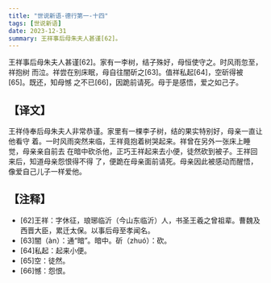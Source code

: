 ```yaml
---
title: "世说新语-德行第一-十四"
tags: [世说新语]
date: 2023-12-31
summary: 王祥事后母朱夫人甚谨[62]。
---
```


王祥事后母朱夫人甚谨[62]。家有一李树，结子殊好，母恒使守之。时风雨忽至，祥抱树
而泣。祥尝在别床眠，母自往闇斫之[63]。值祥私起[64]，空斫得被[65]。既还，知母憾
之不已[66]，因跪前请死。母于是感悟，爱之如己子。

## 【译文】

王祥侍奉后母朱夫人非常恭谨。家里有一棵李子树，结的果实特别好，母亲一直让他看守
着。一时风雨突然来临，王祥竟抱着树哭起来。祥曾在另外一张床上睡觉，母亲亲自前去
在暗中砍杀他，正巧王祥起来去小便，徒然砍到被子。王祥回来后，知道母亲怨恨得不得
了，便跪在母亲面前请死。母亲因此被感动而醒悟，像爱自己儿子一样爱他。

## 【注释】

- [62]王祥：字休征，琅琊临沂（今山东临沂）人，书圣王羲之曾祖辈。曹魏及西晋大臣，累迁太保。以事后母至孝闻名。
- [63]闇（àn）：通“暗”。暗中。斫（zhuó）：砍。
- [64]私起：起来小便。
- [65]空：徒然。
- [66]憾：怨恨。
